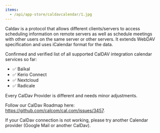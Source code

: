 ```yaml
---
items:
  - /api/app-store/caldavcalendar/1.jpg
---
```


<Slider items={items} />

Caldav is a protocol that allows different clients/servers to access scheduling information on remote servers as well as schedule meetings with other users on the same server or other servers. It extends WebDAV specification and uses iCalendar format for the data.

Confirmed and verified list of all supported CalDAV integration calendar services so far:

- ✅ Baïkal
- ✅ Kerio Connect
- ✅ Nextcloud
- ✅ Radicale

Every CalDav Provider is different and needs minor adjustments.

Follow our CalDav Roadmap here: <a class="text-blue-500" target="_blank" href="https://github.com/calcom/cal.com/issues/3457">https://github.com/calcom/cal.com/issues/3457</a>.

If your CalDav connection is not working, please try another Calendar provider (Google Mail or another CalDav).